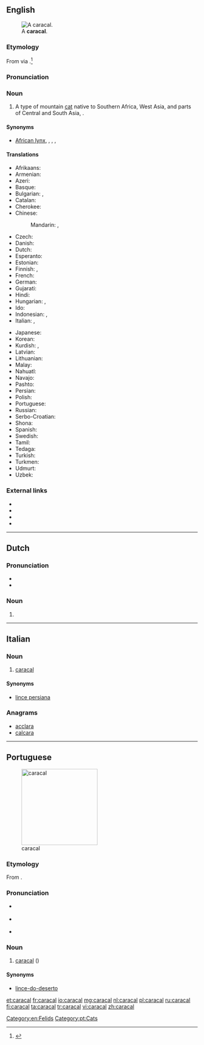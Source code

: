 ==English==
[[File:Caracal Caracal-001.jpg|thumb|A '''caracal'''.]]

===Etymology===
From {{etyl|tr|en}} {{m|tr|karakulak}} via {{etyl|fr|en}}.<ref>{{cite web|http://www.merriam-webster.com/dictionary/caracal|title=Caracal|publisher=Marriam-Webster}}</ref>

===Pronunciation===
{{IPA|lang=en|ˈkærəkæl}}

===Noun===
{{en-noun}}

# A type of mountain [[cat]] native to Southern Africa, West Asia, and parts of Central and South Asia, {{taxlink|Caracal caracal|species|noshow=1}}.

====Synonyms====
* {{sense|mountain cat}} [[African lynx]], {{vern|Asian lynx}}, {{vern|Persian lynx}}, {{vern|Indian lynx}}, {{vern|desert lynx}}

====Translations====
{{trans-top|''Caracal caracal''}}
* Afrikaans: {{t|af|rooikat}}
* Armenian: {{t|hy|կարակալ|sc=Armn}}
* Azeri: {{t|az|qaraqulaq}}
* Basque: {{t|eu|karakal}}
* Bulgarian: {{t|bg|каракал}}, {{t|bg|степен рис}}
* Catalan: {{t|ca|caracal|m}}
* Cherokee: {{t|chr|ᎢᎾᎨ ᎬᎮ|tr=inage gvhe|sc=Cher}}
* Chinese:
*: Mandarin: {{t+|cmn|獰貓|sc=Hani}}, {{t+|cmn|狞猫|tr=níng māo|sc=Hani}}
* Czech: {{t|cs|karakal}}
* Danish: {{t|da|karakal|c}}
* Dutch: {{t+|nl|caracal|m}}
* Esperanto: {{t|eo|karakalo}}
* Estonian: {{t|et|karakal}}
* Finnish: {{t+|fi|aavikkoilves}}, {{t+|fi|karakali}}
* French: {{t+|fr|caracal}}
* German: {{t+|de|Karakal|m}}
* Gujarati: {{t|gu|હેણોતરો|tr=heṇotaro|sc=Gujr}}
* Hindi: {{t|hi|स्याहगोश|tr=syāhgoš|sc=Deva}}
* Hungarian: {{t|hu|karakál}}, {{t|hu|sivatagi hiúz}}
* Ido: {{t+|io|karakalo}}
* Indonesian: {{t|id|karakal}}, {{t|id|caracal}}
* Italian: {{t|it|caracal|m}}, {{t|it|lince persiana|f}}
{{trans-mid}}
* Japanese: {{t+|ja|カラカル|tr=karakaru|sc=Jpan}}
* Korean: {{t|ko|카라칼|tr=karakal|sc=Kore}}
* Kurdish: {{t|ku|gorewîlk|sc=ku-Arab}}, {{t|ku|guhreşk|sc=ku-Arab}}
* Latvian: {{t|lv|karakals}}
* Lithuanian: {{t|lt|karakalas}}
* Malay: {{t|ms|karakal}}
* Nahuatl: {{t|nah|caracalmiztli}}
* Navajo: {{t|nv|náshdóí bijaałizhiní}}
* Pashto: {{t|ps|تورغوږی|sc=ps-Arab}}
* Persian: {{t|fa|سیاه‌گوش|tr=siyâh-guš|sc=fa-Arab}}
* Polish: {{t|pl|karakal}}
* Portuguese: {{t|pt|caracal}}
* Russian: {{t+|ru|карака́л|m}}
* Serbo-Croatian: {{t+|sh|karakal}}
* Shona: {{t|sn|twana}}
* Spanish: {{t|es|caracal|m}}
* Swedish: {{t|sv|ökenlo}}
* Tamil: {{t-needed|ta}}
* Tedaga: {{t|tuq|ngam ouidenanga}}
* Turkish: {{t+|tr|karakulak}}
* Turkmen: {{t|tk|garagulak}}
* Udmurt: {{t|udm|каракал}}
* Uzbek: {{t+|uz|qoraquloq}}
{{trans-bottom}}

===External links===
* {{pedia}}
* {{specieslite}}
* {{comcatlite}}
* {{R:Mammals|14000014}}

[[Category:en:Felids]]

----

==Dutch==

===Pronunciation===
* {{audio|Nl-caracal.ogg|audio|lang=nl}}
* {{hyphenation|ca|ra|cal|lang=nl}}

===Noun===
{{nl-noun|m|-s|caracalletje}}

# {{l|en|caracal}}

----

==Italian==

===Noun===
{{head|it|noun|g=m|invariable}}

# [[#English|caracal]]

====Synonyms====
* [[lince persiana]]

===Anagrams===
* [[acclara#Italian|acclara]]
* [[calcara#Italian|calcara]]

----

==Portuguese==
[[Image:Caracal_kitten.jpg|thumb|x200px|caracal]]

===Etymology===
From {{etyl|tr|pt}} {{m|tr|karakulak}}.

===Pronunciation===
* {{a|Brazil}} {{IPA|/ka.ɾa.ˈkaw/|lang=pt}}
* {{a|Portugal}} {{IPA|/kɐ.ɾɐ.ˈkaɫ/|lang=pt}}
* {{hyphenation|ca|ra|cal|lang=pt}}

===Noun===
{{pt-noun|m|pl=caracais}}

# [[caracal#English|caracal]] ({{taxlink|Caracal caracal|species|noshow=1}})

====Synonyms====
* [[lince-do-deserto]]

[[Category:pt:Cats]]

[[et:caracal]]
[[fr:caracal]]
[[io:caracal]]
[[mg:caracal]]
[[nl:caracal]]
[[pl:caracal]]
[[ru:caracal]]
[[fi:caracal]]
[[ta:caracal]]
[[tr:caracal]]
[[vi:caracal]]
[[zh:caracal]]